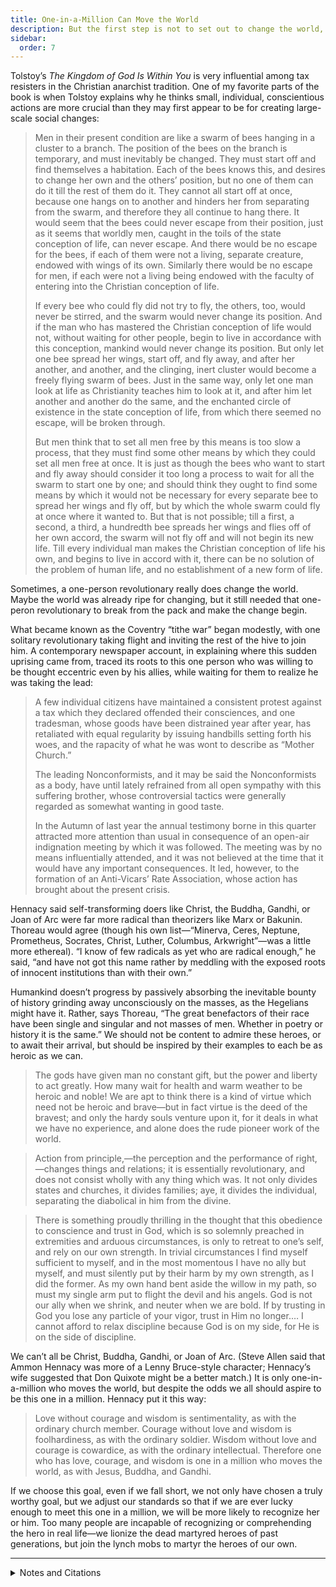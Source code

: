 ```yaml
---
title: One-in-a-Million Can Move the World
description: But the first step is not to set out to change the world, but to develop such a character.
sidebar:
  order: 7
---
```

Tolstoy’s <i>The Kingdom of God Is Within You</i> is very influential among tax resisters in the Christian anarchist tradition.
One of my favorite parts of the book is when Tolstoy explains why he thinks small, individual, conscientious actions are more crucial than they may first appear to be for creating large-scale social changes:

> Men in their present condition are like a swarm of bees hanging in a cluster to a branch.
> The position of the bees on the branch is temporary, and must inevitably be changed.
> They must start off and find themselves a habitation.
> Each of the bees knows this, and desires to change her own and the others’ position, but no one of them can do it till the rest of them do it.
> They cannot all start off at once, because one hangs on to another and hinders her from separating from the swarm, and therefore they all continue to hang there.
> It would seem that the bees could never escape from their position, just as it seems that worldly men, caught in the toils of the state conception of life, can never escape.
> And there would be no escape for the bees, if each of them were not a living, separate creature, endowed with wings of its own.
> Similarly there would be no escape for men, if each were not a living being endowed with the faculty of entering into the Christian conception of life.
> 
> If every bee who could fly did not try to fly, the others, too, would never be stirred, and the swarm would never change its position.
> And if the man who has mastered the Christian conception of life would not, without waiting for other people, begin to live in accordance with this conception, mankind would never change its position.
> But only let one bee spread her wings, start off, and fly away, and after her another, and another, and the clinging, inert cluster would become a freely flying swarm of bees.
> Just in the same way, only let one man look at life as Christianity teaches him to look at it, and after him let another and another do the same, and the enchanted circle of existence in the state conception of life, from which there seemed no escape, will be broken through.
> 
> But men think that to set all men free by this means is too slow a process, that they must find some other means by which they could set all men free at once.
> It is just as though the bees who want to start and fly away should consider it too long a process to wait for all the swarm to start one by one; and should think they ought to find some means by which it would not be necessary for every separate bee to spread her wings and fly off, but by which the whole swarm could fly at once where it wanted to.
> But that is not possible; till a first, a second, a third, a hundredth bee spreads her wings and flies off of her own accord, the swarm will not fly off and will not begin its new life.
> Till every individual man makes the Christian conception of life his own, and begins to live in accord with it, there can be no solution of the problem of human life, and no establishment of a new form of life.

Sometimes, a one-person revolutionary really does change the world.
Maybe the world was already ripe for changing, but it still needed that one-peron revolutionary to break from the pack and make the change begin.

What became known as the Coventry “tithe war” began modestly, with one solitary revolutionary taking flight and inviting the rest of the hive to join him.
A contemporary newspaper account, in explaining where this sudden uprising came from, traced its roots to this one person who was willing to be thought eccentric even by his allies, while waiting for them to realize he was taking the lead:

> A few individual citizens have maintained a consistent protest against a tax which they declared offended their consciences, and one tradesman, whose goods have been distrained year after year, has retaliated with equal regularity by issuing handbills setting forth his woes, and the rapacity of what he was wont to describe as “Mother Church.”
>
> The leading Nonconformists, and it may be said the Nonconformists as a body, have until lately refrained from all open sympathy with this suffering brother, whose controversial tactics were generally regarded as somewhat wanting in good taste.
>
> In the Autumn of last year the annual testimony borne in this quarter attracted more attention than usual in consequence of an open-air indignation meeting by which it was followed.
> The meeting was by no means influentially attended, and it was not believed at the time that it would have any important consequences.
> It led, however, to the formation of an Anti-Vicars’ Rate Association, whose action has brought about the present crisis.

Hennacy said self-transforming doers like Christ, the Buddha, Gandhi, or Joan of Arc were far more radical than theorizers like Marx or Bakunin.
Thoreau would agree (though his own list—“Minerva, Ceres, Neptune, Prometheus, Socrates, Christ, Luther, Columbus, Arkwright”—was a little more ethereal).
“I know of few radicals as yet who are radical enough,” he said, “and have not got this name rather by meddling with the exposed roots of innocent institutions than with their own.”

Humankind doesn’t progress by passively absorbing the inevitable bounty of history grinding away unconsciously on the masses, as the Hegelians might have it.
Rather, says Thoreau, “The great benefactors of their race have been single and singular and not masses of men.
Whether in poetry or history it is the same.”
We should not be content to admire these heroes, or to await their arrival, but should be inspired by their examples to each be as heroic as we can.

> The gods have given man no constant gift, but the power and liberty to act greatly.
> How many wait for health and warm weather to be heroic and noble!
> We are apt to think there is a kind of virtue which need not be heroic and brave—but in fact virtue is the deed of the bravest; and only the hardy souls venture upon it, for it deals in what we have no experience, and alone does the rude pioneer work of the world.

> Action from principle,—the perception and the performance of right,—changes things and relations; it is essentially revolutionary, and does not consist wholly with any thing which was.
> It not only divides states and churches, it divides families; aye, it divides the individual, separating the diabolical in him from the divine.

> There is something proudly thrilling in the thought that this obedience to conscience and trust in God, which is so solemnly preached in extremities and arduous circumstances, is only to retreat to one’s self, and rely on our own strength.
> In trivial circumstances I find myself sufficient to myself, and in the most momentous I have no ally but myself, and must silently put by their harm by my own strength, as I did the former.
> As my own hand bent aside the willow in my path, so must my single arm put to flight the devil and his angels.
> God is not our ally when we shrink, and neuter when we are bold.
> If by trusting in God you lose any particle of your vigor, trust in Him no longer.…
> I cannot afford to relax discipline because God is on my side, for He is on the side of discipline.

We can’t all be Christ, Buddha, Gandhi, or Joan of Arc.
(Steve Allen said that Ammon Hennacy was more of a Lenny Bruce-style character; Hennacy’s wife suggested that Don Quixote might be a better match.)
It is only one-in-a-million who moves the world, but despite the odds we all should aspire to be this one in a million.
Hennacy put it this way:

> Love without courage and wisdom is sentimentality, as with the ordinary church member.
> Courage without love and wisdom is foolhardiness, as with the ordinary soldier.
> Wisdom without love and courage is cowardice, as with the ordinary intellectual.
> Therefore one who has love, courage, and wisdom is one in a million who moves the world, as with Jesus, Buddha, and Gandhi.

If we choose this goal, even if we fall short, we not only have chosen a truly worthy goal, but we adjust our standards so that if we are ever lucky enough to meet this one in a million, we will be more likely to recognize her or him.
Too many people are incapable of recognizing or comprehending the hero in real life—we lionize the dead martyred heroes of past generations, but join the lynch mobs to martyr the heroes of our own.

---

<details>
<summary>Notes and Citations</summary>

* Tolstoy, Leo [“The Kingdom of God Is Within You”](https://sniggle.net/TPL/index5.php?entry=tkogiwy) (Constance Garnett translation, 1894), pp. 214–15
* [“Coventry’s Church War”](https://timesmachine.nytimes.com/timesmachine/1882/09/29/102789724.pdf?pdf_redirect=true&ip=0) <i>New York Times</i> 29 September 1882 (reprinted from the <i>London Times</i>)
* Hennacy, Ammon [“A Final Word from the Author”](https://archive.org/details/bookofammon0000ammo/page/n10/mode/1up) <i>The Book of Ammon</i> (1970) front matter
* Thoreau. H.D. [“Reform and the Reformers”](https://sniggle.net/TPL/index5.php?entry=reformers)
* Thoreau. H.D. [“Sir Walter Raleigh”](https://sniggle.net/TPL/index5.php?entry=raleigh)
* Thoreau, H.D. [“Resistance to Civil Government”](https://sniggle.net/TPL/index5.php?entry=rtcg)
* Thoreau, H.D., [29 January 1841 journal entry](https://sniggle.net/TPL/index5.php?entry=excerpts02#29Jan41), from <i>The Price of Freedom</i> (2008) pp. 26–27
* Hennacy, Ammon “I Meet James Hussey” <i>The Book of Ammon</i> (1970) [p. 136](https://archive.org/details/bookofammon0000ammo/page/136/mode/1up)

</details>
